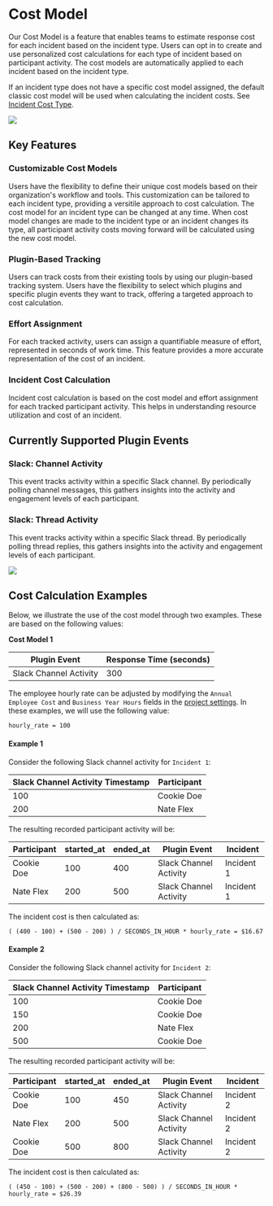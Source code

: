 # Cost Model

Our Cost Model is a feature that enables teams to estimate response cost for each incident based on the incident type. Users can opt in to create and use personalized cost calculations for each type of incident based on participant activity. The cost models are automatically applied to each incident based on the incident type.

If an incident type does not have a specific cost model assigned, the default classic cost model will be used when calculating the incident costs. See [Incident Cost Type](./incident/incident-cost-type.mdx###calculating-incident-cost).

<div style={{textAlign: 'center'}}>

![](/img/admin-ui-cost-model.png)

</div>

## Key Features

### Customizable Cost Models
Users have the flexibility to define their unique cost models based on their organization's workflow and tools. This customization can be tailored to each incident type, providing a versitile approach to cost calculation. The cost model for an incident type can be changed at any time. When cost model changes are made to the incident type or an incident changes its type, all participant activity costs moving forward will be calculated using the new cost model.

### Plugin-Based Tracking
Users can track costs from their existing tools by using our plugin-based tracking system. Users have the flexibility to select which plugins and specific plugin events they want to track, offering a targeted approach to cost calculation.

### Effort Assignment
For each tracked activity, users can assign a quantifiable measure of effort, represented in seconds of work time. This feature provides a more accurate representation of the cost of an incident.

### Incident Cost Calculation
Incident cost calculation is based on the cost model and effort assignment for each tracked participant activity. This helps in understanding resource utilization and cost of an incident.


## Currently Supported Plugin Events

### Slack: Channel Activity
This event tracks activity within a specific Slack channel. By periodically polling channel messages, this gathers insights into the activity and engagement levels of each participant.

### Slack: Thread Activity
This event tracks activity within a specific Slack thread. By periodically polling thread replies, this gathers insights into the activity and engagement levels of each participant.


<div style={{textAlign: 'center'}}>

![](/img/admin-ui-edit-cost-model.png)

</div>

## Cost Calculation Examples

Below, we illustrate the use of the cost model through two examples. These are based on the following values:

<b>Cost Model 1</b>

| Plugin Event | Response Time (seconds)
|  ------------ | -------------
| Slack Channel Activity | 300

The employee hourly rate can be adjusted by modifying the `Annual Employee Cost` and `Business Year Hours` fields in the [project settings](./project.mdx). In these examples, we will use the following value:
```
hourly_rate = 100
```

#### Example 1

Consider the following Slack channel activity for `Incident 1`:

| Slack Channel Activity Timestamp | Participant
|  ------------ | -------------
| 100 | Cookie Doe
| 200 | Nate Flex

The resulting recorded participant activity will be:

| Participant | started_at | ended_at | Plugin Event | Incident
|  ------------ | ------------- | ------------- |  ------------- | -------------
| Cookie Doe | 100 | 400 | Slack Channel Activity | Incident 1
| Nate Flex | 200 | 500 | Slack Channel Activity | Incident 1


The incident cost is then calculated as:

```
( (400 - 100) + (500 - 200) ) / SECONDS_IN_HOUR * hourly_rate = $16.67
```

#### Example 2

Consider the following Slack channel activity for `Incident 2`:

| Slack Channel Activity Timestamp | Participant
|  ------------ | -------------
| 100 | Cookie Doe
| 150 | Cookie Doe
| 200 | Nate Flex
| 500 | Cookie Doe

The resulting recorded participant activity will be:

| Participant | started_at | ended_at | Plugin Event | Incident
|  ------------ | ------------- | ------------- |  ------------- | -------------
| Cookie Doe | 100 | 450 | Slack Channel Activity | Incident 2
| Nate Flex | 200 | 500 | Slack Channel Activity | Incident 2
| Cookie Doe | 500 | 800 | Slack Channel Activity | Incident 2


The incident cost is then calculated as:

```
( (450 - 100) + (500 - 200) + (800 - 500) ) / SECONDS_IN_HOUR * hourly_rate = $26.39
```
